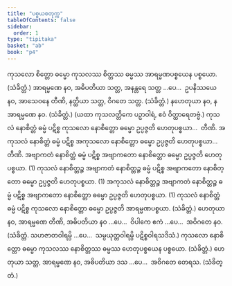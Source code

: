 ```yaml
---
title: "ပစ္စယစတုက္က"
tableOfContents: false
sidebar:
  order: 1
type: "tipitaka"
basket: "ab"
book: "p4"
---
```



<DynamicBreadcrumb />

<Division number="7" book="p4" e="ch" v="39" p="597">

<Paragraph number="1348" book="p4">
ကုသလော စိတ္တော ဓမ္မော ကုသလဿ စိတ္တဿ ဓမ္မဿ အာရမ္မဏပစ္စယေန ပစ္စယော. (သံခိတ္တံ.)
</Paragraph>

<Paragraph number="1349" book="p4">
အာရမ္မဏေ နဝ, အဓိပတိယာ သတ္တ, အနန္တရေ သတ္တ …ပေ…  ဥပနိဿယေ နဝ, အာသေဝနေ တီဏိ, နတ္ထိယာ သတ္တ, ဝိဂတေ သတ္တ. (သံခိတ္တံ.)
</Paragraph>

<Paragraph number="1350" book="p4">
နဟေတုယာ နဝ, နအာရမ္မဏေ နဝ. (သံခိတ္တံ.)
</Paragraph>

<Paragraph number="1351" book="p4">
(ယထာ ကုသလတ္တိကေ ပဉှာဝါရံ, ဧဝံ ဝိတ္ထာရေတဗ္ဗံ.)
</Paragraph>

</Division>
<Division number="8" book="p4" e="ch" v="39" p="597">

<Paragraph number="1352" book="p4">
ကုသလံ နောစိတ္တံ ဓမ္မံ ပဋိစ္စ ကုသလော နောစိတ္တော ဓမ္မော ဥပ္ပဇ္ဇတိ ဟေတုပစ္စယာ…  တီဏိ.
</Paragraph>

<Paragraph number="1353" book="p4">
အကုသလံ နောစိတ္တံ ဓမ္မံ ပဋိစ္စ အကုသလော နောစိတ္တော ဓမ္မော ဥပ္ပဇ္ဇတိ ဟေတုပစ္စယာ…  တီဏိ.
</Paragraph>

<Paragraph number="1354" book="p4">
အဗျာကတံ နောစိတ္တံ ဓမ္မံ ပဋိစ္စ အဗျာကတော နောစိတ္တော ဓမ္မော ဥပ္ပဇ္ဇတိ ဟေတုပစ္စယာ. (1)
</Paragraph>

<Paragraph number="1355" book="p4">
ကုသလံ နောစိတ္တဉ္စ အဗျာကတံ နောစိတ္တဉ္စ ဓမ္မံ ပဋိစ္စ အဗျာကတော နောစိတ္တော ဓမ္မော ဥပ္ပဇ္ဇတိ ဟေတုပစ္စယာ. (1)
</Paragraph>

<Paragraph number="1356" book="p4">
အကုသလံ နောစိတ္တဉ္စ အဗျာကတံ နောစိတ္တဉ္စ ဓမ္မံ ပဋိစ္စ အဗျာကတော နောစိတ္တော ဓမ္မော ဥပ္ပဇ္ဇတိ ဟေတုပစ္စယာ. (1)
</Paragraph>

<Paragraph number="1357" book="p4">
ကုသလံ နောစိတ္တံ ဓမ္မံ ပဋိစ္စ ကုသလော နောစိတ္တော ဓမ္မော ဥပ္ပဇ္ဇတိ အာရမ္မဏပစ္စယာ. (သံခိတ္တံ.)
</Paragraph>

</Division>
<Division number="9" book="p4" e="ch" v="39" p="597">

<Paragraph number="1358" book="p4">
ဟေတုယာ နဝ, အာရမ္မဏေ တီဏိ, အဓိပတိယာ နဝ …ပေ…  ဝိပါကေ ဧကံ …ပေ…  အဝိဂတေ နဝ. (သံခိတ္တံ. သဟဇာတဝါရမ္ပိ …ပေ…  သမ္ပယုတ္တဝါရမ္ပိ ပဋိစ္စဝါရသဒိသံ.)
</Paragraph>

</Division>
<Division number="10" book="p4" e="ch" v="39" p="597">

<Paragraph number="1359" book="p4">
ကုသလော နောစိတ္တော ဓမ္မော ကုသလဿ နောစိတ္တဿ ဓမ္မဿ ဟေတုပစ္စယေန ပစ္စယော. (သံခိတ္တံ.)
</Paragraph>

<Paragraph number="1360" book="p4">
ဟေတုယာ သတ္တ, အာရမ္မဏေ နဝ, အဓိပတိယာ ဒသ …ပေ…  အဝိဂတေ တေရသ. (သံခိတ္တံ.)
</Paragraph>
</Division>
